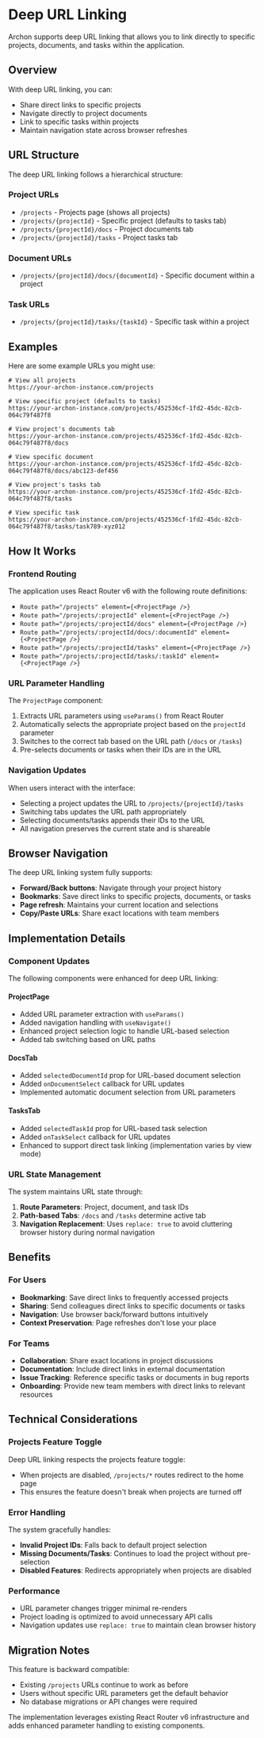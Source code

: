 # Deep URL Linking

Archon supports deep URL linking that allows you to link directly to specific projects, documents, and tasks within the application.

## Overview

With deep URL linking, you can:

- Share direct links to specific projects
- Navigate directly to project documents
- Link to specific tasks within projects
- Maintain navigation state across browser refreshes

## URL Structure

The deep URL linking follows a hierarchical structure:

### Project URLs

- `/projects` - Projects page (shows all projects)
- `/projects/{projectId}` - Specific project (defaults to tasks tab)
- `/projects/{projectId}/docs` - Project documents tab
- `/projects/{projectId}/tasks` - Project tasks tab

### Document URLs

- `/projects/{projectId}/docs/{documentId}` - Specific document within a project

### Task URLs

- `/projects/{projectId}/tasks/{taskId}` - Specific task within a project

## Examples

Here are some example URLs you might use:

```
# View all projects
https://your-archon-instance.com/projects

# View specific project (defaults to tasks)
https://your-archon-instance.com/projects/452536cf-1fd2-45dc-82cb-064c79f487f8

# View project's documents tab
https://your-archon-instance.com/projects/452536cf-1fd2-45dc-82cb-064c79f487f8/docs

# View specific document
https://your-archon-instance.com/projects/452536cf-1fd2-45dc-82cb-064c79f487f8/docs/abc123-def456

# View project's tasks tab
https://your-archon-instance.com/projects/452536cf-1fd2-45dc-82cb-064c79f487f8/tasks

# View specific task
https://your-archon-instance.com/projects/452536cf-1fd2-45dc-82cb-064c79f487f8/tasks/task789-xyz012
```

## How It Works

### Frontend Routing

The application uses React Router v6 with the following route definitions:

- `Route path="/projects" element={<ProjectPage />}`
- `Route path="/projects/:projectId" element={<ProjectPage />}`
- `Route path="/projects/:projectId/docs" element={<ProjectPage />}`
- `Route path="/projects/:projectId/docs/:documentId" element={<ProjectPage />}`
- `Route path="/projects/:projectId/tasks" element={<ProjectPage />}`
- `Route path="/projects/:projectId/tasks/:taskId" element={<ProjectPage />}`

### URL Parameter Handling

The `ProjectPage` component:

1. Extracts URL parameters using `useParams()` from React Router
2. Automatically selects the appropriate project based on the `projectId` parameter
3. Switches to the correct tab based on the URL path (`/docs` or `/tasks`)
4. Pre-selects documents or tasks when their IDs are in the URL

### Navigation Updates

When users interact with the interface:

- Selecting a project updates the URL to `/projects/{projectId}/tasks`
- Switching tabs updates the URL path appropriately
- Selecting documents/tasks appends their IDs to the URL
- All navigation preserves the current state and is shareable

## Browser Navigation

The deep URL linking system fully supports:

- **Forward/Back buttons**: Navigate through your project history
- **Bookmarks**: Save direct links to specific projects, documents, or tasks
- **Page refresh**: Maintains your current location and selections
- **Copy/Paste URLs**: Share exact locations with team members

## Implementation Details

### Component Updates

The following components were enhanced for deep URL linking:

#### ProjectPage
- Added URL parameter extraction with `useParams()`
- Added navigation handling with `useNavigate()`
- Enhanced project selection logic to handle URL-based selection
- Added tab switching based on URL paths

#### DocsTab
- Added `selectedDocumentId` prop for URL-based document selection
- Added `onDocumentSelect` callback for URL updates
- Implemented automatic document selection from URL parameters

#### TasksTab
- Added `selectedTaskId` prop for URL-based task selection
- Added `onTaskSelect` callback for URL updates
- Enhanced to support direct task linking (implementation varies by view mode)

### URL State Management

The system maintains URL state through:

1. **Route Parameters**: Project, document, and task IDs
2. **Path-based Tabs**: `/docs` and `/tasks` determine active tab
3. **Navigation Replacement**: Uses `replace: true` to avoid cluttering browser history during normal navigation

## Benefits

### For Users
- **Bookmarking**: Save direct links to frequently accessed projects
- **Sharing**: Send colleagues direct links to specific documents or tasks
- **Navigation**: Use browser back/forward buttons intuitively
- **Context Preservation**: Page refreshes don't lose your place

### For Teams
- **Collaboration**: Share exact locations in project discussions
- **Documentation**: Include direct links in external documentation
- **Issue Tracking**: Reference specific tasks or documents in bug reports
- **Onboarding**: Provide new team members with direct links to relevant resources

## Technical Considerations

### Projects Feature Toggle

Deep URL linking respects the projects feature toggle:

- When projects are disabled, `/projects/*` routes redirect to the home page
- This ensures the feature doesn't break when projects are turned off

### Error Handling

The system gracefully handles:

- **Invalid Project IDs**: Falls back to default project selection
- **Missing Documents/Tasks**: Continues to load the project without pre-selection
- **Disabled Features**: Redirects appropriately when projects are disabled

### Performance

- URL parameter changes trigger minimal re-renders
- Project loading is optimized to avoid unnecessary API calls
- Navigation updates use `replace: true` to maintain clean browser history

## Migration Notes

This feature is backward compatible:

- Existing `/projects` URLs continue to work as before
- Users without specific URL parameters get the default behavior
- No database migrations or API changes were required

The implementation leverages existing React Router v6 infrastructure and adds enhanced parameter handling to existing components.